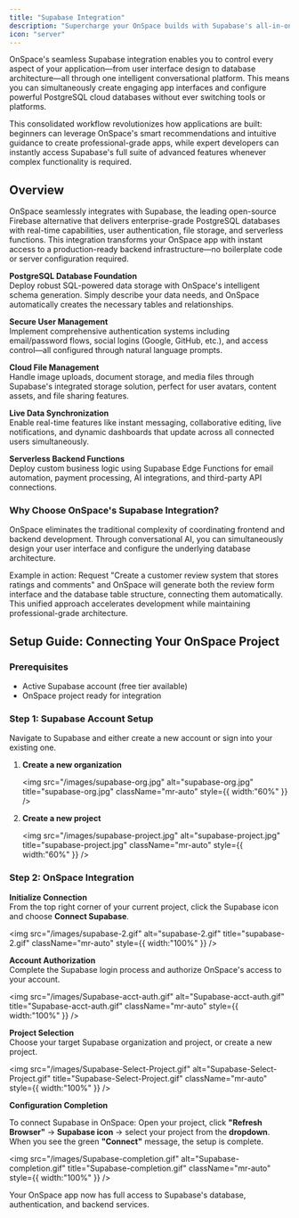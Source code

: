 ```yaml
---
title: "Supabase Integration"
description: "Supercharge your OnSpace builds with Supabase's all-in-one backend platform, creating dynamic full-stack applications with enterprise-grade capabilities."
icon: "server"
---
```


OnSpace's seamless Supabase integration enables you to control every aspect of your application—from user interface design to database architecture—all through one intelligent conversational platform. This means you can simultaneously create engaging app interfaces and configure powerful PostgreSQL cloud databases without ever switching tools or platforms.

This consolidated workflow revolutionizes how applications are built: beginners can leverage OnSpace's smart recommendations and intuitive guidance to create professional-grade apps, while expert developers can instantly access Supabase's full suite of advanced features whenever complex functionality is required.

## Overview

OnSpace seamlessly integrates with Supabase, the leading open-source Firebase alternative that delivers enterprise-grade PostgreSQL databases with real-time capabilities, user authentication, file storage, and serverless functions. This integration transforms your OnSpace app with instant access to a production-ready backend infrastructure—no boilerplate code or server configuration required.

**PostgreSQL Database Foundation**\
Deploy robust SQL-powered data storage with OnSpace's intelligent schema generation. Simply describe your data needs, and OnSpace automatically creates the necessary tables and relationships.

**Secure User Management**\
Implement comprehensive authentication systems including email/password flows, social logins (Google, GitHub, etc.), and access control—all configured through natural language prompts.

**Cloud File Management**\
Handle image uploads, document storage, and media files through Supabase's integrated storage solution, perfect for user avatars, content assets, and file sharing features.

**Live Data Synchronization**\
Enable real-time features like instant messaging, collaborative editing, live notifications, and dynamic dashboards that update across all connected users simultaneously.

**Serverless Backend Functions**\
Deploy custom business logic using Supabase Edge Functions for email automation, payment processing, AI integrations, and third-party API connections.

### Why Choose OnSpace's Supabase Integration?

OnSpace eliminates the traditional complexity of coordinating frontend and backend development. Through conversational AI, you can simultaneously design your user interface and configure the underlying database architecture.

Example in action: Request "Create a customer review system that stores ratings and comments" and OnSpace will generate both the review form interface and the database table structure, connecting them automatically. This unified approach accelerates development while maintaining professional-grade architecture.

## **Setup Guide: Connecting Your OnSpace Project**

### **Prerequisites**

- Active Supabase account (free tier available)
- OnSpace project ready for integration

### **Step 1: Supabase Account Setup**

Navigate to Supabase and either create a new account or sign into your existing one.

1. **Create a new organization**

   <img
     src="/images/supabase-org.jpg"
     alt="supabase-org.jpg"
     title="supabase-org.jpg"
     className="mr-auto"
     style={{ width:"60%" }}
   />
2. **Create a new project**

   <img
     src="/images/supabase-project.jpg"
     alt="supabase-project.jpg"
     title="supabase-project.jpg"
     className="mr-auto"
     style={{ width:"60%" }}
   />

### Step 2: OnSpace Integration

**Initialize Connection**\
From the top right corner of your current project, click the Supabase icon and choose **Connect Supabase**.

<img
  src="/images/supabase-2.gif"
  alt="supabase-2.gif"
  title="supabase-2.gif"
  className="mr-auto"
  style={{ width:"100%" }}
/>

**Account Authorization**\
Complete the Supabase login process and authorize OnSpace's access to your account.

<img
  src="/images/Supabase-acct-auth.gif"
  alt="Supabase-acct-auth.gif"
  title="Supabase-acct-auth.gif"
  className="mr-auto"
  style={{ width:"100%" }}
/>

**Project Selection**\
Choose your target Supabase organization and project, or create a new project.

<img
  src="/images/Supabase-Select-Project.gif"
  alt="Supabase-Select-Project.gif"
  title="Supabase-Select-Project.gif"
  className="mr-auto"
  style={{ width:"100%" }}
/>

**Configuration Completion**

To connect Supabase in OnSpace: Open your project, click **"Refresh Browser"** → **Supabase icon** → select your project from the **dropdown**. When you see the green **"Connect"** message, the setup is complete.

<img
  src="/images/Supabase-completion.gif"
  alt="Supabase-completion.gif"
  title="Supabase-completion.gif"
  className="mr-auto"
  style={{ width:"100%" }}
/>

Your OnSpace app now has full access to Supabase's database, authentication, and backend services.